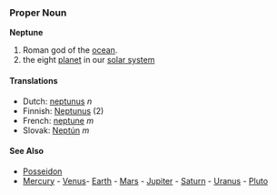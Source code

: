 === Proper Noun ===
'''Neptune'''

# Roman god of the [[ocean]].
# the eight [[planet]] in our [[solar system]]

==== Translations ====
*Dutch: [[neptunus]] ''n''
*Finnish: [[Neptunus]] (2)
*French: [[neptune]] ''m''
*Slovak: [[Neptún]] ''m''

==== See Also ====
* [[Posseidon]]
*[[Mercury]] - [[Venus]]- [[Earth]] - [[Mars]] - [[Jupiter]] - [[Saturn]] - [[Uranus]] - [[Pluto]]